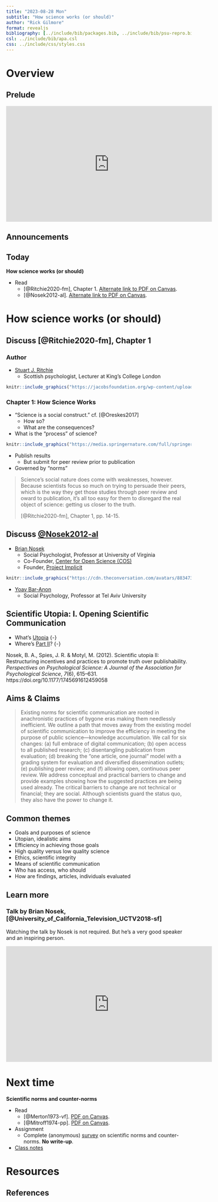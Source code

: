 ```yaml
---
title: "2023-08-28 Mon"
subtitle: "How science works (or should)"
author: "Rick Gilmore"
format: revealjs
bibliography: [../include/bib/packages.bib, ../include/bib/psu-repro.bib]
csl: ../include/bib/apa.csl
css: ../include/css/styles.css
---
```


# Overview

## Prelude {-}

<!-- Thomas Dolby, She Blinded Me With Science 3:47 -->
<iframe width="560" height="315" src="https://www.youtube.com/embed/V83JR2IoI8k" title="YouTube video player" frameborder="0" allow="accelerometer; autoplay; clipboard-write; encrypted-media; gyroscope; picture-in-picture" allowfullscreen></iframe>

## Announcements

## Today

**How science works (or should)**

- Read
    - [@Ritchie2020-fm], Chapter 1. [Alternate link to PDF on Canvas](https://psu.instructure.com/courses/2245007/files/folder/readings?preview=144654645).
    - [@Nosek2012-al]. [Alternate link to PDF on Canvas](https://psu.instructure.com/courses/2245007/files/folder/readings?preview=144654434).
    
# How science works (or should)

## Discuss [@Ritchie2020-fm], Chapter 1 {-}

### Author {-}

- [Stuart J. Ritchie](https://www.kcl.ac.uk/people/stuart-ritchie)
    - Scottish psychologist, Lecturer at King's College London
    
```r
knitr::include_graphics("https://jacobsfoundation.org/wp-content/uploads/2020/01/Ritchie_Stuart_300x300px.jpg")
```

### Chapter 1: How Science Works {-}

- "Science is a social construct." cf. [@Oreskes2017]
    - How so?
    - What are the consequences?
- What is the "process" of science?

```r
knitr::include_graphics("https://media.springernature.com/full/springer-static/image/art%3A10.1038%2Fs41562-016-0021/MediaObjects/41562_2016_Article_BFs415620160021_Fig1_HTML.jpg?as=webp")
```

- Publish results
    - But submit for peer review prior to publication 
- Governed by "norms"

> Science's social nature does come with weaknesses, however. Because scientists focus so much on trying to persuade their peers, which is the way they get those studies through peer review and oward to publication, it's all too easy for them to disregard the real object of science: getting us closer to the truth.
>
> [@Ritchie2020-fm], Chapter 1, pp. 14-15.

## Discuss [@Nosek2012-al](http://dx.doi.org/10.1080/1047840X.2012.692215) {-}

- [Brian Nosek](https://psychology.as.virginia.edu/nosek)
    - Social Psychologist, Professor at University of Virginia
    - Co-Founder, [Center for Open Science (COS)](https://cos.io)
    - Founder, [Project Implicit](https://implicit.harvard.edu/implicit/)
    
```r
knitr::include_graphics("https://cdn.theconversation.com/avatars/883473/width238/DxAiwSlp_400x400.jpg")
```

- [Yoav Bar-Anon](https://en-social-sciences.tau.ac.il/profile/baranan)
    - Social Psychology, Professor at Tel Aviv University
    
## Scientific Utopia: I. Opening Scientific Communication {-}

- What's [Utopia](https://en.wikipedia.org/wiki/Utopia?) {-}
- Where's [Part II](https://doi.org/10.1177/1745691612459058)? {-}

Nosek, B. A., Spies, J. R. & Motyl, M. (2012). Scientific utopia II: Restructuring incentives and practices to promote truth over publishability. *Perspectives on Psychological Science: A Journal of the Association for Psychological Science*, *7*(6), 615–631. https://doi.org/10.1177/1745691612459058

## Aims & Claims {-}

> Existing norms for scientific communication are rooted in anachronistic practices of bygone eras making them needlessly inefficient. We outline a path that moves away from the existing model of scientific communication to improve the efficiency in meeting the purpose of public science—knowledge accumulation. We call for six changes: (a) full embrace of digital communication; (b) open access to all published research; (c) disentangling publication from evaluation; (d) breaking the “one article, one journal” model with a grading system for evaluation and diversified dissemination outlets; (e) publishing peer review; and (f) allowing open, continuous peer review. We address conceptual and practical barriers to change and provide examples showing how the suggested practices are being used already. The critical barriers to change are not technical or financial; they are social. Although scientists guard the status quo, they also have the power to change it.

## Common themes {-}

- Goals and purposes of science
- Utopian, idealistic aims
- Efficiency in achieving those goals
- High quality versus low quality science
- Ethics, scientific integrity
- Means of scientific communication
- Who has access, who should
- How are findings, articles, individuals evaluated

## Learn more {-}

### Talk by Brian Nosek, [@University_of_California_Television_UCTV2018-sf] {-}

:::: {.infobox}

Watching the talk by Nosek is not required. But he's a very good speaker and an inspiring person.

::::

<iframe width="560" height="315" src="https://www.youtube.com/embed/YEwqohAjfZc" title="YouTube video player" frameborder="0" allow="accelerometer; autoplay; clipboard-write; encrypted-media; gyroscope; picture-in-picture; web-share" allowfullscreen></iframe>

# Next time

**Scientific norms and counter-norms**

- Read
    - [@Merton1973-vf]. [PDF on Canvas](https://psu.instructure.com/files/144517091/download?download_frd=1).
    - [@Mitroff1974-pp]. [PDF on Canvas](https://psu.instructure.com/courses/2280122/files/folder/readings?preview=151876801).
- [Assignment]{.green_assigned}
    - Complete (anonymous) [survey]() on scientific norms and counter-norms. **No write-up**.
- [Class notes](../notes/wk02-2023-08-30.qmd)

# Resources

## References

